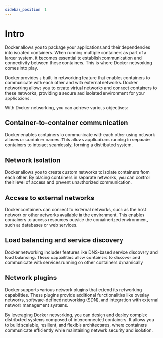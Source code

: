```yaml
---
sidebar_position: 1
---
```


# Intro

Docker allows you to package your applications and their dependencies into isolated containers. When running multiple containers as part of a larger system, it becomes essential to establish communication and connectivity between these containers. This is where Docker networking comes into play.

Docker provides a built-in networking feature that enables containers to communicate with each other and with external networks. Docker networking allows you to create virtual networks and connect containers to these networks, providing a secure and isolated environment for your applications.

With Docker networking, you can achieve various objectives:

## Container-to-container communication

Docker enables containers to communicate with each other using network aliases or container names. This allows applications running in separate containers to interact seamlessly, forming a distributed system.

## Network isolation

Docker allows you to create custom networks to isolate containers from each other. By placing containers in separate networks, you can control their level of access and prevent unauthorized communication.

## Access to external networks

Docker containers can connect to external networks, such as the host network or other networks available in the environment. This enables containers to access resources outside the containerized environment, such as databases or web services.

## Load balancing and service discovery

Docker networking includes features like DNS-based service discovery and load balancing. These capabilities allow containers to discover and communicate with services running on other containers dynamically.

## Network plugins

Docker supports various network plugins that extend its networking capabilities. These plugins provide additional functionalities like overlay networks, software-defined networking (SDN), and integration with external network management systems.

By leveraging Docker networking, you can design and deploy complex distributed systems composed of interconnected containers. It allows you to build scalable, resilient, and flexible architectures, where containers communicate efficiently while maintaining network security and isolation.